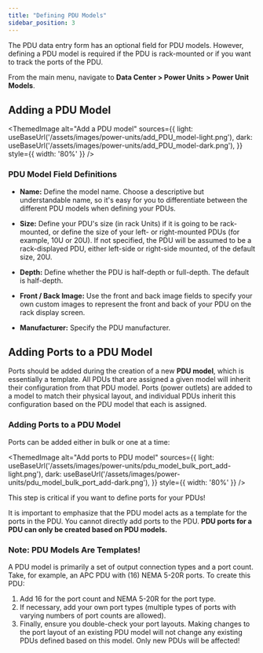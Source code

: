 ```yaml
---
title: "Defining PDU Models"
sidebar_position: 3
---
```



The PDU data entry form has an optional field for PDU models. However, defining a PDU model is required if the PDU is rack-mounted or if you want to track the ports of the PDU.

From the main menu, navigate to **Data Center > Power Units > Power Unit Models**.

## Adding a PDU Model

<ThemedImage
  alt="Add a PDU model"
  sources={{
    light: useBaseUrl('/assets/images/power-units/add_PDU_model-light.png'),
    dark: useBaseUrl('/assets/images/power-units/add_PDU_model-dark.png'),
  }}
  style={{ width: '80%' }}
/>

### PDU Model Field Definitions

- **Name:** Define the model name. Choose a descriptive but understandable name, so it's easy for you to differentiate between the different PDU models when defining your PDUs.
    
- **Size:** Define your PDU's size (in rack Units) if it is going to be rack-mounted, or define the size of your left- or right-mounted PDUs (for example, 10U or 20U). If not specified, the PDU will be assumed to be a rack-displayed PDU, either left-side or right-side mounted, of the default size, 20U.
    
- **Depth:** Define whether the PDU is half-depth or full-depth. The default is half-depth.
    
- **Front / Back Image:** Use the front and back image fields to specify your own custom images to represent the front and back of your PDU on the rack display screen.
    
- **Manufacturer:** Specify the PDU manufacturer.
    

## Adding Ports to a PDU Model

Ports should be added during the creation of a new **PDU model**, which is essentially a template. All PDUs that are assigned a given model will inherit their configuration from that PDU model. Ports (power outlets) are added to a model to match their physical layout, and individual PDUs inherit this configuration based on the PDU model that each is assigned.

### Adding Ports to a PDU Model

Ports can be added either in bulk or one at a time:

<ThemedImage
  alt="Add ports to PDU model"
  sources={{
    light: useBaseUrl('/assets/images/power-units/pdu_model_bulk_port_add-light.png'),
    dark: useBaseUrl('/assets/images/power-units/pdu_model_bulk_port_add-dark.png'),
  }}
  style={{ width: '80%' }}
/>

This step is critical if you want to define ports for your PDUs!

It is important to emphasize that the PDU model acts as a template for the ports in the PDU. You cannot directly add ports to the PDU. **PDU ports for a PDU can only be created based on PDU models.**

### Note: PDU Models Are Templates!

A PDU model is primarily a set of output connection types and a port count. Take, for example, an APC PDU with (16) NEMA 5-20R ports. To create this PDU:

1. Add 16 for the port count and NEMA 5-20R for the port type.
2. If necessary, add your own port types (multiple types of ports with varying numbers of port counts are allowed).
3. Finally, ensure you double-check your port layouts. Making changes to the port layout of an existing PDU model will not change any existing PDUs defined based on this model. Only new PDUs will be affected!
